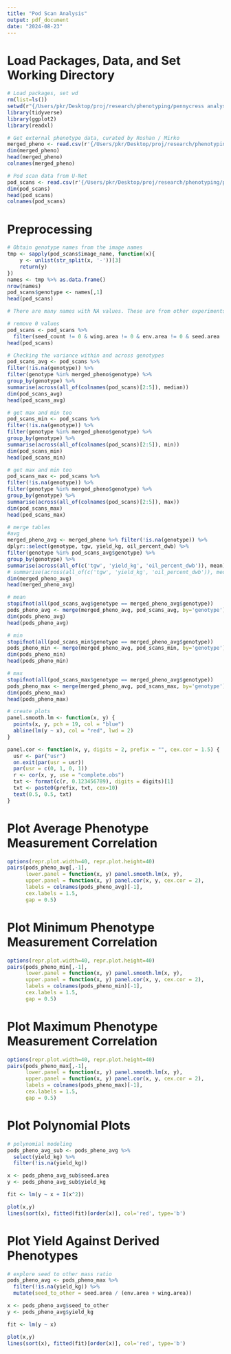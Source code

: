 ```yaml
---
title: "Pod Scan Analysis"
output: pdf_document
date: "2024-08-23"
---
```


# Load Packages, Data, and Set Working Directory

```r
# Load packages, set wd
rm(list=ls())
setwd(r"{/Users/pkr/Desktop/proj/research/phenotyping/pennycress analysis}")
library(tidyverse)
library(ggplot2)
library(readxl)
```

```r
# Get external phenotype data, curated by Roshan / Mirko
merged_pheno <- read.csv(r'{/Users/pkr/Desktop/proj/research/phenotyping/pennycress analysis/data/pennycress_agro_phenotypes_master_table_w_genotypes_no_outliers_tps_adj_curated_CRA.csv}', header=T)
dim(merged_pheno)
head(merged_pheno)
colnames(merged_pheno)
```
```r
# Pod scan data from U-Net
pod_scans <- read.csv(r'{/Users/pkr/Desktop/proj/research/phenotyping/pennycress analysis/data/measurements.csv}', header=T)
dim(pod_scans)
head(pod_scans)
colnames(pod_scans)
```
# Preprocessing

```r
# Obtain genotype names from the image names
tmp <- sapply(pod_scans$image_name, function(x){
    y <- unlist(str_split(x, '-'))[3]
    return(y)
})
names <- tmp %>% as.data.frame() 
nrow(names)
pod_scans$genotype <- names[,1]
head(pod_scans)

# There are many names with NA values. These are from other experiments (transgenic) in the same field as per Bill and Win
```
```r
# remove 0 values
pod_scans <- pod_scans %>% 
  filter(seed_count != 0 & wing.area != 0 & env.area != 0 & seed.area != 0)
head(pod_scans)
```


```r
# Checking the variance within and across genotypes
pod_scans_avg <- pod_scans %>% 
filter(!is.na(genotype)) %>% 
filter(genotype %in% merged_pheno$genotype) %>% 
group_by(genotype) %>% 
summarise(across(all_of(colnames(pod_scans)[2:5]), median))
dim(pod_scans_avg)
head(pod_scans_avg)

# get max and min too
pod_scans_min <- pod_scans %>% 
filter(!is.na(genotype)) %>% 
filter(genotype %in% merged_pheno$genotype) %>% 
group_by(genotype) %>% 
summarise(across(all_of(colnames(pod_scans)[2:5]), min))
dim(pod_scans_min)
head(pod_scans_min)

# get max and min too
pod_scans_max <- pod_scans %>% 
filter(!is.na(genotype)) %>% 
filter(genotype %in% merged_pheno$genotype) %>% 
group_by(genotype) %>% 
summarise(across(all_of(colnames(pod_scans)[2:5]), max))
dim(pod_scans_max)
head(pod_scans_max)
```
```r
# merge tables
#avg
merged_pheno_avg <- merged_pheno %>% filter(!is.na(genotype)) %>% 
dplyr::select(genotype, tgw, yield_kg, oil_percent_dwb) %>% 
filter(genotype %in% pod_scans_avg$genotype) %>% 
group_by(genotype) %>% 
summarise(across(all_of(c('tgw', 'yield_kg', 'oil_percent_dwb')), mean))
# summarise(across(all_of(c('tgw', 'yield_kg', 'oil_percent_dwb')), median))
dim(merged_pheno_avg)
head(merged_pheno_avg)
```

```r
# mean
stopifnot(all(pod_scans_avg$genotype == merged_pheno_avg$genotype))
pods_pheno_avg <- merge(merged_pheno_avg, pod_scans_avg, by='genotype')
dim(pods_pheno_avg)
head(pods_pheno_avg)

# min
stopifnot(all(pod_scans_min$genotype == merged_pheno_avg$genotype))
pods_pheno_min <- merge(merged_pheno_avg, pod_scans_min, by='genotype')
dim(pods_pheno_min)
head(pods_pheno_min)

# max
stopifnot(all(pod_scans_max$genotype == merged_pheno_avg$genotype))
pods_pheno_max <- merge(merged_pheno_avg, pod_scans_max, by='genotype')
dim(pods_pheno_max)
head(pods_pheno_max)
```

```r
# create plots
panel.smooth.lm <- function(x, y) {
  points(x, y, pch = 19, col = "blue")  
  abline(lm(y ~ x), col = "red", lwd = 2)  
}

panel.cor <- function(x, y, digits = 2, prefix = "", cex.cor = 1.5) {
  usr <- par("usr")
  on.exit(par(usr = usr))
  par(usr = c(0, 1, 0, 1))
  r <- cor(x, y, use = "complete.obs")  
  txt <- format(c(r, 0.123456789), digits = digits)[1]
  txt <- paste0(prefix, txt, cex=10)
  text(0.5, 0.5, txt)  
}
```

# Plot Average Phenotype Measurement Correlation

```r
options(repr.plot.width=40, repr.plot.height=40)
pairs(pods_pheno_avg[,-1],
      lower.panel = function(x, y) panel.smooth.lm(x, y),  
      upper.panel = function(x, y) panel.cor(x, y, cex.cor = 2),  
      labels = colnames(pods_pheno_avg)[-1], 
      cex.labels = 1.5,  
      gap = 0.5)  
```
# Plot Minimum Phenotype Measurement Correlation

```r
options(repr.plot.width=40, repr.plot.height=40)
pairs(pods_pheno_min[,-1],
      lower.panel = function(x, y) panel.smooth.lm(x, y),  
      upper.panel = function(x, y) panel.cor(x, y, cex.cor = 2),  
      labels = colnames(pods_pheno_min)[-1], 
      cex.labels = 1.5,  
      gap = 0.5)  
```
# Plot Maximum Phenotype Measurement Correlation

```r
options(repr.plot.width=40, repr.plot.height=40)
pairs(pods_pheno_max[,-1],
      lower.panel = function(x, y) panel.smooth.lm(x, y),  
      upper.panel = function(x, y) panel.cor(x, y, cex.cor = 2),  
      labels = colnames(pods_pheno_max)[-1], 
      cex.labels = 1.5,  
      gap = 0.5)  
```
# Plot Polynomial Plots

```r
# polynomial modeling
pods_pheno_avg_sub <- pods_pheno_avg %>% 
  select(yield_kg) %>% 
  filter(!is.na(yield_kg))

x <- pods_pheno_avg_sub$seed.area
y <- pods_pheno_avg_sub$yield_kg

fit <- lm(y ~ x + I(x^2))

plot(x,y)
lines(sort(x), fitted(fit)[order(x)], col='red', type='b')
```
# Plot Yield Against Derived Phenotypes 

```r
# explore seed to other mass ratio
pods_pheno_avg <- pods_pheno_max %>% 
  filter(!is.na(yield_kg)) %>% 
  mutate(seed_to_other = seed.area / (env.area + wing.area))

x <- pods_pheno_avg$seed_to_other
y <- pods_pheno_avg$yield_kg

fit <- lm(y ~ x)

plot(x,y)
lines(sort(x), fitted(fit)[order(x)], col='red', type='b')
  
```


